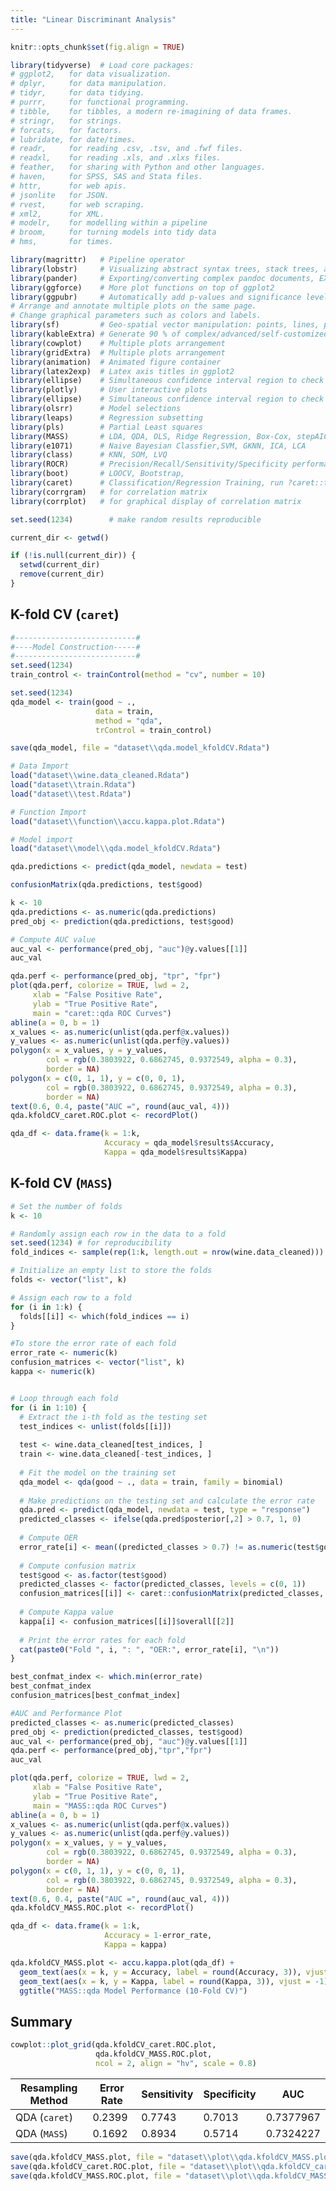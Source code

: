 ```yaml
---
title: "Linear Discriminant Analysis"
---
```


```r
knitr::opts_chunk$set(fig.align = TRUE)

library(tidyverse)  # Load core packages: 
# ggplot2,   for data visualization.
# dplyr,     for data manipulation.
# tidyr,     for data tidying.
# purrr,     for functional programming.
# tibble,    for tibbles, a modern re-imagining of data frames.
# stringr,   for strings.
# forcats,   for factors.
# lubridate, for date/times.
# readr,     for reading .csv, .tsv, and .fwf files.
# readxl,    for reading .xls, and .xlxs files.
# feather,   for sharing with Python and other languages.
# haven,     for SPSS, SAS and Stata files.
# httr,      for web apis.
# jsonlite   for JSON.
# rvest,     for web scraping.
# xml2,      for XML.
# modelr,    for modelling within a pipeline
# broom,     for turning models into tidy data
# hms,       for times.

library(magrittr)   # Pipeline operator
library(lobstr)     # Visualizing abstract syntax trees, stack trees, and object sizes
library(pander)     # Exporting/converting complex pandoc documents, EX: df to Pandoc table
library(ggforce)    # More plot functions on top of ggplot2
library(ggpubr)     # Automatically add p-values and significance levels  plots. 
# Arrange and annotate multiple plots on the same page. 
# Change graphical parameters such as colors and labels.
library(sf)         # Geo-spatial vector manipulation: points, lines, polygons
library(kableExtra) # Generate 90 % of complex/advanced/self-customized/beautiful tables
library(cowplot)    # Multiple plots arrangement
library(gridExtra)  # Multiple plots arrangement
library(animation)  # Animated figure container
library(latex2exp)  # Latex axis titles in ggplot2
library(ellipse)    # Simultaneous confidence interval region to check C.I. of 2 slope parameters
library(plotly)     # User interactive plots
library(ellipse)    # Simultaneous confidence interval region to check C.I. of 2 regressors
library(olsrr)      # Model selections 
library(leaps)      # Regression subsetting 
library(pls)        # Partial Least squares
library(MASS)       # LDA, QDA, OLS, Ridge Regression, Box-Cox, stepAIC, etc,.
library(e1071)      # Naive Bayesian Classfier,SVM, GKNN, ICA, LCA
library(class)      # KNN, SOM, LVQ
library(ROCR)       # Precision/Recall/Sensitivity/Specificity performance plot 
library(boot)       # LOOCV, Bootstrap,
library(caret)      # Classification/Regression Training, run ?caret::trainControl
library(corrgram)   # for correlation matrix
library(corrplot)   # for graphical display of correlation matrix

set.seed(1234)        # make random results reproducible

current_dir <- getwd()

if (!is.null(current_dir)) {
  setwd(current_dir)
  remove(current_dir)
}
```


## K-fold CV (`caret`)
```r
#---------------------------#
#----Model Construction-----#
#---------------------------#
set.seed(1234)
train_control <- trainControl(method = "cv", number = 10)

set.seed(1234)
qda_model <- train(good ~ ., 
                   data = train, 
                   method = "qda", 
                   trControl = train_control)

save(qda_model, file = "dataset\\qda.model_kfoldCV.Rdata")
```

```r
# Data Import
load("dataset\\wine.data_cleaned.Rdata")
load("dataset\\train.Rdata")
load("dataset\\test.Rdata")

# Function Import
load("dataset\\function\\accu.kappa.plot.Rdata")

# Model import
load("dataset\\model\\qda.model_kfoldCV.Rdata")

qda.predictions <- predict(qda_model, newdata = test)

confusionMatrix(qda.predictions, test$good)

k <- 10
qda.predictions <- as.numeric(qda.predictions)
pred_obj <- prediction(qda.predictions, test$good)

# Compute AUC value
auc_val <- performance(pred_obj, "auc")@y.values[[1]]
auc_val

qda.perf <- performance(pred_obj, "tpr", "fpr")
plot(qda.perf, colorize = TRUE, lwd = 2,
     xlab = "False Positive Rate", 
     ylab = "True Positive Rate",
     main = "caret::qda ROC Curves")
abline(a = 0, b = 1)
x_values <- as.numeric(unlist(qda.perf@x.values))
y_values <- as.numeric(unlist(qda.perf@y.values))
polygon(x = x_values, y = y_values, 
        col = rgb(0.3803922, 0.6862745, 0.9372549, alpha = 0.3),
        border = NA)
polygon(x = c(0, 1, 1), y = c(0, 0, 1), 
        col = rgb(0.3803922, 0.6862745, 0.9372549, alpha = 0.3),
        border = NA)
text(0.6, 0.4, paste("AUC =", round(auc_val, 4)))
qda.kfoldCV_caret.ROC.plot <- recordPlot()

qda_df <- data.frame(k = 1:k,
                     Accuracy = qda_model$results$Accuracy,
                     Kappa = qda_model$results$Kappa)
```

## K-fold CV (`MASS`)
```r
# Set the number of folds
k <- 10

# Randomly assign each row in the data to a fold
set.seed(1234) # for reproducibility
fold_indices <- sample(rep(1:k, length.out = nrow(wine.data_cleaned)))

# Initialize an empty list to store the folds
folds <- vector("list", k)

# Assign each row to a fold
for (i in 1:k) {
  folds[[i]] <- which(fold_indices == i)
}

#To store the error rate of each fold
error_rate <- numeric(k)
confusion_matrices <- vector("list", k)
kappa <- numeric(k)


# Loop through each fold
for (i in 1:10) {
  # Extract the i-th fold as the testing set
  test_indices <- unlist(folds[[i]])
  
  test <- wine.data_cleaned[test_indices, ]
  train <- wine.data_cleaned[-test_indices, ]
  
  # Fit the model on the training set
  qda_model <- qda(good ~ ., data = train, family = binomial)
  
  # Make predictions on the testing set and calculate the error rate
  qda.pred <- predict(qda_model, newdata = test, type = "response")
  predicted_classes <- ifelse(qda.pred$posterior[,2] > 0.7, 1, 0)
  
  # Compute OER
  error_rate[i] <- mean((predicted_classes > 0.7) != as.numeric(test$good))
  
  # Compute confusion matrix
  test$good <- as.factor(test$good)
  predicted_classes <- factor(predicted_classes, levels = c(0, 1))
  confusion_matrices[[i]] <- caret::confusionMatrix(predicted_classes, test$good)
  
  # Compute Kappa value
  kappa[i] <- confusion_matrices[[i]]$overall[[2]]
  
  # Print the error rates for each fold
  cat(paste0("Fold ", i, ": ", "OER:", error_rate[i], "\n"))
}

best_confmat_index <- which.min(error_rate)
best_confmat_index
confusion_matrices[best_confmat_index]

#AUC and Performance Plot
predicted_classes <- as.numeric(predicted_classes)
pred_obj <- prediction(predicted_classes, test$good)
auc_val <- performance(pred_obj, "auc")@y.values[[1]]
qda.perf <- performance(pred_obj,"tpr","fpr")
auc_val

plot(qda.perf, colorize = TRUE, lwd = 2,
     xlab = "False Positive Rate", 
     ylab = "True Positive Rate",
     main = "MASS::qda ROC Curves")
abline(a = 0, b = 1)
x_values <- as.numeric(unlist(qda.perf@x.values))
y_values <- as.numeric(unlist(qda.perf@y.values))
polygon(x = x_values, y = y_values, 
        col = rgb(0.3803922, 0.6862745, 0.9372549, alpha = 0.3),
        border = NA)
polygon(x = c(0, 1, 1), y = c(0, 0, 1), 
        col = rgb(0.3803922, 0.6862745, 0.9372549, alpha = 0.3),
        border = NA)
text(0.6, 0.4, paste("AUC =", round(auc_val, 4)))
qda.kfoldCV_MASS.ROC.plot <- recordPlot()

qda_df <- data.frame(k = 1:k,
                     Accuracy = 1-error_rate, 
                     Kappa = kappa)

qda.kfoldCV_MASS.plot <- accu.kappa.plot(qda_df) + 
  geom_text(aes(x = k, y = Accuracy, label = round(Accuracy, 3)), vjust = -1) +
  geom_text(aes(x = k, y = Kappa, label = round(Kappa, 3)), vjust = -1) +
  ggtitle("MASS::qda Model Performance (10-Fold CV)")
```


## Summary
```r
cowplot::plot_grid(qda.kfoldCV_caret.ROC.plot,
                   qda.kfoldCV_MASS.ROC.plot,
                   ncol = 2, align = "hv", scale = 0.8)
```

| Resampling Method | Error Rate | Sensitivity | Specificity | AUC       |
| ----------------- | ---------- | ----------- | ----------- | --------- |
| QDA (`caret`)     | 0.2399     | 0.7743      | 0.7013      | 0.7377967 |
| QDA (`MASS`)      | 0.1692     | 0.8934      | 0.5714      | 0.7324227 |


```r
save(qda.kfoldCV_MASS.plot, file = "dataset\\plot\\qda.kfoldCV_MASS.plot.Rdata")
save(qda.kfoldCV_caret.ROC.plot, file = "dataset\\plot\\qda.kfoldCV_caret.ROC.plot.Rdata")
save(qda.kfoldCV_MASS.ROC.plot, file = "dataset\\plot\\qda.kfoldCV_MASS.ROC.plot.Rdata")
```

